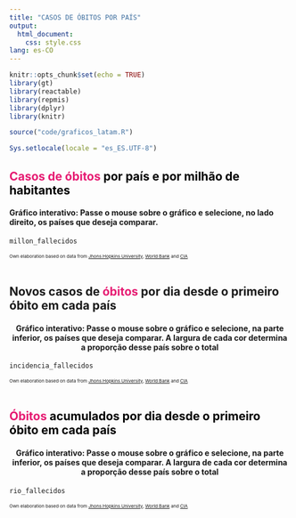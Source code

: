```yaml
---
title: "CASOS DE ÓBITOS POR PAÍS"
output: 
  html_document: 
    css: style.css
lang: es-CO
---
```


```r
knitr::opts_chunk$set(echo = TRUE)
library(gt)
library(reactable)
library(repmis)
library(dplyr)
library(knitr)

source("code/graficos_latam.R")

Sys.setlocale(locale = "es_ES.UTF-8")
```

<h2 <span style = "color: #e61b72">
    <b>Casos de óbitos</b></span> <span style = "color: #000000">por país e por milhão de habitantes</span>  
</h2>

<h4>Gráfico interativo: Passe o mouse sobre o gráfico e selecione, no lado direito, os países que deseja comparar.</h4>
```r
millon_fallecidos
```
<small><small><small>
Own elaboration based on data from [Jhons Hopkins University](https://github.com/CSSEGISandData/COVID-19), [World Bank](https://datos.bancomundial.org/indicador/SP.POP.TOTL) and [CIA](https://www.cia.gov/library/publications/the-world-factbook/fields/335rank.html)
</small></small></small>
<br>
<br>

<h2 style = color: #000000;>
    Novos casos de <span style = "color: #e61b72"><b>óbitos</b></span> por dia desde o primeiro óbito em cada país 
</h2>

<center><h4>Gráfico interativo: Passe o mouse sobre o gráfico e selecione, na parte inferior, os países que deseja comparar. A largura de cada cor determina a proporção desse país sobre o total</h4></center>

```r
incidencia_fallecidos
```
<small><small><small>
Own elaboration based on data from [Jhons Hopkins University](https://github.com/CSSEGISandData/COVID-19), [World Bank](https://datos.bancomundial.org/indicador/SP.POP.TOTL) and [CIA](https://www.cia.gov/library/publications/the-world-factbook/fields/335rank.html)
</small></small></small>
<br>
<br>

<h2 <span style = "color: #e61b72">
    <b>Óbitos</b></span> <span style = "color: #000000">acumulados por dia desde o primeiro óbito em cada país </span> 
</h2>

<center><h4>Gráfico interativo: Passe o mouse sobre o gráfico e selecione, na parte inferior, os países que deseja comparar. A largura de cada cor determina a proporção desse país sobre o total</h4></center>
```r
rio_fallecidos
```
<small><small><small>
Own elaboration based on data from [Jhons Hopkins University](https://github.com/CSSEGISandData/COVID-19), [World Bank](https://datos.bancomundial.org/indicador/SP.POP.TOTL) and [CIA](https://www.cia.gov/library/publications/the-world-factbook/fields/335rank.html)
</small></small></small>